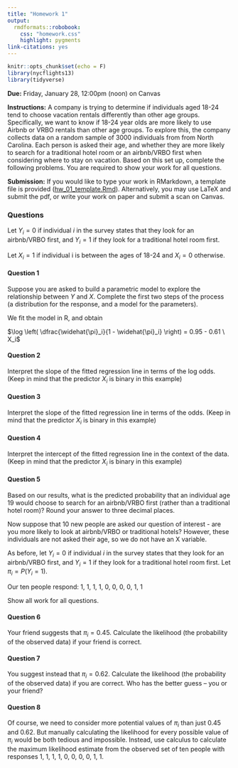 ```yaml
---
title: "Homework 1"
output: 
  rmdformats::robobook:
    css: "homework.css"
    highlight: pygments
link-citations: yes
---
```


```r
knitr::opts_chunk$set(echo = F)
library(nycflights13)
library(tidyverse)
```

**Due:** Friday, January 28, 12:00pm (noon) on Canvas

**Instructions:** A company is trying to determine if individuals aged 18-24 tend to choose vacation rentals differently than other age groups. Specifically, we want to know if 18-24 year olds are more likely to use Airbnb or VRBO rentals than other age groups.
To explore this, the company collects data on a random sample of 3000 individuals from from North Carolina. Each person is asked their age, and whether they are more likely to search for a traditional hotel room or an airbnb/VRBO first when considering where to stay on vacation.
Based on this set up, complete the following problems. You are required to show your work for all questions.

**Submission:** If you would like to type your work in RMarkdown, a template file is provided ([hw_01_template.Rmd](https://sta279-s22.github.io/homework/hw_01_template.Rmd)). Alternatively, you may use LaTeX and submit the pdf, or write your work on paper and submit a scan on Canvas.

### Questions

Let $Y_i = 0$ if individual $i$ in the survey states that they look for an airbnb/VRBO first, and $Y_i = 1$ if they look for a traditional hotel room first.

Let $X_i = 1$ if individual i is between the ages of 18-24 and $X_i = 0$ otherwise.

:::{.question}
#### Question 1

Suppose you are asked to build a parametric model to explore the relationship between $Y$ and $X$. Complete the first two steps of the process (a distribution for the response, and a model for the parameters).
:::

We fit the model in R, and obtain

$\log \left( \dfrac{\widehat{\pi}_i}{1 - \widehat{\pi}_i} \right) = 0.95 - 0.61 \ X_i$

:::{.question}
#### Question 2

Interpret the slope of the fitted regression line in terms of the log odds. (Keep in mind that the predictor $X_i$ is binary in this example)
:::

:::{.question}
#### Question 3

Interpret the slope of the fitted regression line in terms of the odds. (Keep in mind that the predictor $X_i$ is binary in this example)
:::

:::{.question}
#### Question 4

Interpret the intercept of the fitted regression line in the context of the data. (Keep in mind that the predictor $X_i$ is binary in this example)
:::

:::{.question}
#### Question 5

Based on our results, what is the predicted probability that an individual age 19 would choose to search for an airbnb/VRBO first (rather than a traditional hotel room)? Round your answer to three decimal places.
:::

Now suppose that 10 new people are asked our question of interest - are you more likely to look at airbnb/VRBO or traditional hotels? However, these individuals are not asked their age, so we do not have an X variable.

As before, let $Y_i = 0$ if individual $i$ in the survey states that they look for an airbnb/VRBO first, and $Y_i = 1$ if they look for a traditional hotel room first. Let $\pi_i = P (Y_i = 1)$.

Our ten people respond: 1, 1, 1, 1, 0, 0, 0, 0, 1, 1 

Show all work for all questions.

:::{.question}
#### Question 6

Your friend suggests that $\pi_i = 0.45$. Calculate the likelihood (the probability of the observed data) if your friend is correct.
:::

:::{.question}
#### Question 7

You suggest instead that $\pi_i = 0.62$. Calculate the likelihood (the probability of the observed data) if you are correct. Who has the better guess -- you or your friend?
:::

:::{.question}
#### Question 8

Of course, we need to consider more potential values of $\pi_i$ than just 0.45 and 0.62. But manually calculating the likelihood for every possible value of $\pi_i$ would be both tedious and impossible. Instead, use calculus to calculate the maximum likelihood estimate from the observed set of ten people with responses 1, 1, 1, 1, 0, 0, 0, 0, 1, 1.
:::
